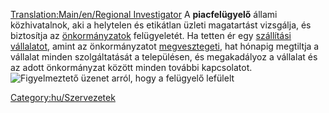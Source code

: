 [[Translation:Main/en/Regional Investigator]]
A '''piacfelügyelő''' állami közhivatalnok, aki a helytelen és etikátlan üzleti magatartást vizsgálja, és biztosítja az [[Main/hu/Önkormányzat|önkormányzatok]] felügyeletét. Ha tetten ér egy [[Main/hu/Szállítási vállalat|szállítási vállalatot]], amint az önkormányzatot [[Main/en/Önkormányzat/Hu#Az önkormányzat megvesztegetése|megvesztegeti]], hat hónapig megtiltja a vállalat minden szolgáltatását a településen, és megakadályoz a vállalat és az adott önkormányzat között minden további kapcsolatot.
[[File:en/Regionalinvestigator.png|center|frame|Figyelmeztető üzenet arról, hogy a felügyelő lefülelt]]

[[Category:hu/Szervezetek]]